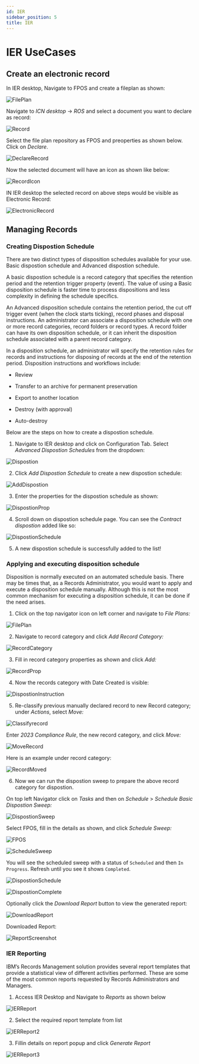 ```yaml
---
id: IER
sidebar_position: 5
title: IER
---
```


# IER UseCases

## Create an electronic record 

In IER desktop, Navigate to FPOS and create a fileplan as shown:

![FilePlan](https://github.com/ibm-client-engineering/solution-filenet-aws/assets/136734452/cca92475-17d7-4ba7-8cfe-b097fcd75200)

Navigate to _ICN desktop_ -> _ROS_ and select a document you want to declare as record:

![Record](https://github.com/ibm-client-engineering/solution-filenet-aws/assets/136734452/932ff6cd-5b60-4c83-8002-b6e188af883e)


Select the file plan repository as FPOS and preoperties as shown below. Click on _Declare_.

![DeclareRecord](https://github.com/ibm-client-engineering/solution-filenet-aws/assets/136734452/15cdb8c6-365e-4ac8-93e1-c9990820aa31)

Now the selected document will have an icon as shown like below:

![RecordIcon](https://github.com/ibm-client-engineering/solution-filenet-aws/assets/136734452/d6fcf4d7-fc75-4010-8f4f-74cf4961ac52)

IN IER desktop the selected record on above steps would be visible as Electronic Record:

![ElectronicRecord](https://github.com/ibm-client-engineering/solution-filenet-aws/assets/136734452/a0878e07-5298-41b4-9cce-17451a8ab46c)





## Managing Records


### Creating Dispostion Schedule

There are two distinct types of disposition schedules available for your use. Basic dispostion schedule and Advanced dispostion schedule.

A basic dispostion schedule is a record category that specifies the retention period and the retention trigger property (event).
The value of using a Basic disposition schedule is faster time to process dispositions and less complexity in defining the schedule specifics.


An Advanced disposition schedule contains the retention period, the cut off trigger event (when the clock starts ticking), record phases and disposal instructions.
An administrator can associate a disposition schedule with one or more record categories, record folders or record types.
A record folder can have its own disposition schedule, or it can inherit the disposition schedule associated with a parent record category.


In a disposition schedule, an administrator will specify the retention rules for records and instructions for disposing of records at the end of the retention period.
Disposition instructions and workflows include:

- Review

- Transfer to an archive for permanent preservation

- Export to another location

- Destroy (with approval)

- Auto-destroy

Below are the steps on how to create a dispostion schedule.

1. Navigate to IER desktop and click on Configuration Tab. Select _Advanced Dispostion Schedules_ from the dropdown:


![Dispostion](https://github.com/ibm-client-engineering/solution-filenet-aws/assets/136734452/39827486-20a0-4584-a0ce-5eef86065f83)


2. Click _Add Dispostion Schedule_ to create a new dispostion schedule:


![AddDispostion](https://github.com/ibm-client-engineering/solution-filenet-aws/assets/136734452/d89728ab-3e1e-40be-9e62-6b89d06bd33c)


3. Enter the properties for the dispostion schedule as shown:


![DispostionProp](https://github.com/ibm-client-engineering/solution-filenet-aws/assets/136734452/59b49906-74de-4d6e-8262-a2913bc0033f)


4. Scroll down on dispostion schedule page. You can see the _Contract dispostion_ added like so:


![DispostionSchedule](https://github.com/ibm-client-engineering/solution-filenet-aws/assets/136734452/a7cdeb64-4e1a-4ff3-abf6-20a621b3fc22)

5. A new dispostion schedule is successfully added to the list!



### Applying and executing disposition schedule

Disposition is normally executed on an automated schedule basis. There may be times that, as a Records Administrator, you would want to apply and execute a disposition schedule manually.
Although this is not the most common mechanism for executing a disposition schedule, it can be done if the need arises. 

1. Click on the top navigator icon on left corner and navigate to _File Plans:_


![FilePlan](https://github.com/ibm-client-engineering/solution-filenet-aws/assets/136734452/d20f11e4-66cf-4811-8e88-78f189dab931)


2. Navigate to record category and click _Add Record Category:_

![RecordCategory](https://github.com/ibm-client-engineering/solution-filenet-aws/assets/136734452/77320014-36ea-4fa3-a051-d853fdc12e43)


3. Fill in record category properties as shown and click _Add:_

![RecordProp](https://github.com/ibm-client-engineering/solution-filenet-aws/assets/136734452/691b190a-7a61-4adf-abdf-73aff3ba10b4)


4. Now the records category with Date Created is visible:

![DispostionInstruction](https://github.com/ibm-client-engineering/solution-filenet-aws/assets/136734452/79cc265e-25b7-4be9-afd2-571eeb7aff85)

5. Re-classify previous manually declared record to new Record category; under _Actions_, select _Move:_

![Classifyrecord](https://github.com/ibm-client-engineering/solution-filenet-aws/assets/136734452/14e93a1b-a4bf-4f46-93aa-0055b36700ff)

Enter _2023 Compliance Rule_, the new record category, and click _Move:_

![MoveRecord](https://github.com/ibm-client-engineering/solution-filenet-aws/assets/136734452/d61b1f41-946f-4315-ba19-1fd8a3e69e86)

Here is an example under record category:

![RecordMoved](https://github.com/ibm-client-engineering/solution-filenet-aws/assets/136734452/26e81b8c-e718-41f9-9e7d-6c6eb1e6a381)


6. Now we can run the dispostion sweep to prepare the above record category for dispostion. 

On top left Navigator click on _Tasks_ and then on _Schedule_ > _Schedule Basic Dispostion Sweep:_


![DispostionSweep](https://github.com/ibm-client-engineering/solution-filenet-aws/assets/136734452/9bb0887a-292e-4aa3-a16f-1612f3812b67)


Select FPOS, fill in the details as shown, and click _Schedule Sweep:_


![FPOS](https://github.com/ibm-client-engineering/solution-filenet-aws/assets/136734452/4e3ff62b-08a5-40da-98a8-18f727e19ac0)


![ScheduleSweep](https://github.com/ibm-client-engineering/solution-filenet-aws/assets/136734452/cd7c19e6-7fa3-4200-955f-71bd6ace6e0e)

You will see the scheduled sweep with a status of `Scheduled` and then `In Progress`. Refresh until you see it shows `Completed`.


![DispostionSchedule](https://github.com/ibm-client-engineering/solution-filenet-aws/assets/136734452/98bf60c6-1af1-4fa5-b29b-eb8e910d68d9)

![DispostionComplete](https://github.com/ibm-client-engineering/solution-filenet-aws/assets/136734452/7164acd1-a15e-4a6d-aa8a-029794c64bda)

Optionally click the _Download Report_ button to view the generated report:

![DownloadReport](https://github.com/ibm-client-engineering/solution-filenet-aws/assets/136734452/883929f9-ca61-4028-aab9-9138ddc8cb25)

Downloaded Report:

![ReportScreenshot](https://github.com/ibm-client-engineering/solution-filenet-aws/assets/136734452/b3566ee3-83ad-4092-a4c1-ee84e20edecf)


### IER Reporting


IBM’s Records Management solution provides several report templates that provide a statistical view of different activities performed. 
These are some of the most common reports requested by Records Administrators and Managers.

1. Access IER Desktop and Navigate to _Reports_ as shown below

![IERReport](https://github.com/ibm-client-engineering/solution-filenet-aws/assets/136734452/b64944b4-9c58-4cba-8fea-672ff698ddda)


2. Select the required report template from list 

![IERReport2](https://github.com/ibm-client-engineering/solution-filenet-aws/assets/136734452/79736530-2499-4257-8397-3d1e2389ab88)


3. Fillin details on report popup and click _Generate Report_ 

![IERReport3](https://github.com/ibm-client-engineering/solution-filenet-aws/assets/136734452/f4f2dfb1-4efd-4099-b8ca-bb8c89473c5f)
